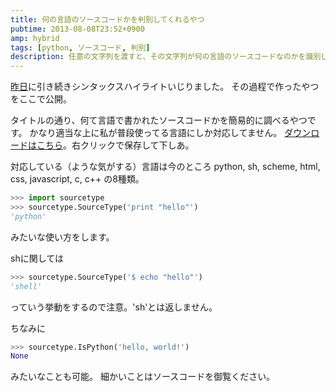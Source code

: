 ```yaml
---
title: 何の言語のソースコードかを判別してくれるやつ
pubtime: 2013-08-08T23:52+0900
amp: hybrid
tags: [python, ソースコード, 判別]
description: 任意の文字列を渡すと、その文字列が何の言語のソースコードなのかを識別してくれるプログラムをPythonで作ってみました。
---
```


[昨日](/blog/2013/08/new-function-syntax-hilight)に引き続きシンタックスハイライトいじりました。
その過程で作ったやつをここで公開。

タイトルの通り、何て言語で書かれたソースコードかを簡易的に調べるやつです。
かなり適当な上に私が普段使ってる言語にしか対応してません。
[ダウンロードはこちら](/blog/2013/08/sourcetype.py)。右クリックで保存して下しあ。

対応している（ような気がする）言語は今のところ
python, sh, scheme, html, css, javascript, c, c++
の8種類。

``` python
>>> import sourcetype
>>> sourcetype.SourceType('print "hello"')
'python'
```
みたいな使い方をします。

shに関しては
``` python
>>> sourcetype.SourceType('$ echo "hello"')
'shell'
```
っていう挙動をするので注意。'sh'とは返しません。

ちなみに
``` python
>>> sourcetype.IsPython('hello, world!')
None
```
みたいなことも可能。
細かいことはソースコードを御覧ください。
